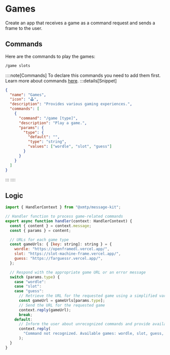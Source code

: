 # Games

Create an app that receives a game as a command request and sends a frame to the user.

## Commands

Here are the commands to play the games:

```bash [cmd]
/game slots
```

::::note[Commands]
To declare this commands you need to add them first. Learn more about commands [here](/concepts/commands).
:::details[Snippet]

```json
{
  "name": "Games",
  "icon": "🕹️",
  "description": "Provides various gaming experiences.",
  "commands": [
    {
      "command": "/game [type]",
      "description": "Play a game.",
      "params": {
        "type": {
          "default": "",
          "type": "string",
          "values": ["wordle", "slot", "guess"]
        }
      }
    }
  ]
}
```

:::
::::

## Logic

```jsx [src/handler/games.ts]
import { HandlerContext } from "@xmtp/message-kit";

// Handler function to process game-related commands
export async function handler(context: HandlerContext) {
  const { content } = context.message;
  const { params } = content;

  // URLs for each game type
  const gameUrls: { [key: string]: string } = {
    wordle: "https://openframedl.vercel.app/",
    slot: "https://slot-machine-frame.vercel.app/",
    guess: "https://farguessr.vercel.app/",
  };

  // Respond with the appropriate game URL or an error message
  switch (params.type) {
    case "wordle":
    case "slot":
    case "guess":
      // Retrieve the URL for the requested game using a simplified variable assignment
      const gameUrl = gameUrls[params.type];
      // Send the URL for the requested game
      context.reply(gameUrl);
      break;
    default:
      // Inform the user about unrecognized commands and provide available options
      context.reply(
        "Command not recognized. Available games: wordle, slot, guess, or help.",
      );
  }
}
```
